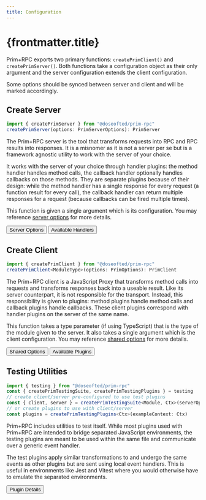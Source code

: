 ```yaml
---
title: Configuration
---
```


# {frontmatter.title}


Prim+RPC exports two primary functions: `createPrimClient()` and `createPrimServer()`. Both functions take a
configuration object as their only argument and the server configuration extends the client configuration.

Some options should be synced between server and client and will be marked accordingly.

## <Icon name="ph:function-bold"/> Create Server

<CodeFile>

```typescript
import { createPrimServer } from "@doseofted/prim-rpc"
createPrimServer(options: PrimServerOptions): PrimServer
```

</CodeFile>

The Prim+RPC server is the tool that transforms requests into RPC and RPC results into responses. It is a misnomer as it
is not a server per se but is a framework agnostic utility to work with the server of your choice.

It works with the server of your choice through handler plugins: the method handler handles method calls, the callback
handler optionally handles callbacks on those methods. They are separate plugins because of their design: while the
method handler has a single response for every request (a function result for every call), the callback handler can
return multiple responses for a request (because callbacks can be fired multiple times).

This function is given a single argument which is its configuration. You may reference
[server options](/docs/reference/config/server) for more details.

<ButtonGroup>
	<Button href="/docs/reference/config/server" icon="ph:wrench-bold">
		Server Options
	</Button>
	<Button href="/docs/reference/plugins#server-handlers" icon="ph:code-block-bold">
		Available Handlers
	</Button>
</ButtonGroup>

## <Icon name="ph:function-bold"/> Create Client

<CodeFile>

```typescript
import { createPrimClient } from "@doseofted/prim-rpc"
createPrimClient<ModuleType>(options: PrimOptions): PrimClient
```

</CodeFile>

The Prim+RPC client is a JavaScript Proxy that transforms method calls into requests and transforms responses back into
a useable result. Like its server counterpart, it is not responsible for the transport. Instead, this responsibility is
given to plugins: method plugins handle method calls and callback plugins handle callbacks. These client plugins
correspond with handler plugins on the server of the same name.

This function takes a type parameter (if using TypeScript) that is the type of the module given to the server. It also
takes a single argument which is the client configuration. You may reference
[shared options](/docs/reference/config/shared) for more details.

<ButtonGroup>
	<Button href="/docs/reference/config/shared" icon="ph:wrench-bold">
		Shared Options
	</Button>
	<Button href="/docs/reference/plugins#client-plugins" icon="ph:code-block-bold">
		Available Plugins
	</Button>
</ButtonGroup>

## <Icon name="ph:brackets-curly-bold"/> Testing Utilities

<CodeFile>

```typescript
import { testing } from "@doseofted/prim-rpc"
const { createPrimTestingSuite, createPrimTestingPlugins } = testing
// create client/server pre-configured to use test plugins
const { client, server } = createPrimTestingSuite<Module, Ctx>(serverOpts: PrimOptions, clientOpts: PrimServerOptions, exampleContext: Ctx)
// or create plugins to use with client/server
const plugins = createPrimTestingPlugins<Ctx>(exampleContext: Ctx)
```

</CodeFile>

Prim+RPC includes utilities to test itself. While most plugins used with Prim+RPC are intended to bridge separated
JavaScript environments, the testing plugins are meant to be used within the same file and communicate over a generic
event handler.

The test plugins apply similar transformations to and undergo the same events as other plugins but are sent using local
event handlers. This is useful in environments like Jest and Vitest where you would otherwise have to emulate the
separated environments.

<ButtonGroup>
	<Button href="/docs/reference/plugins/server/testing" icon="ph:code-block-bold">
		Plugin Details
	</Button>
</ButtonGroup>
